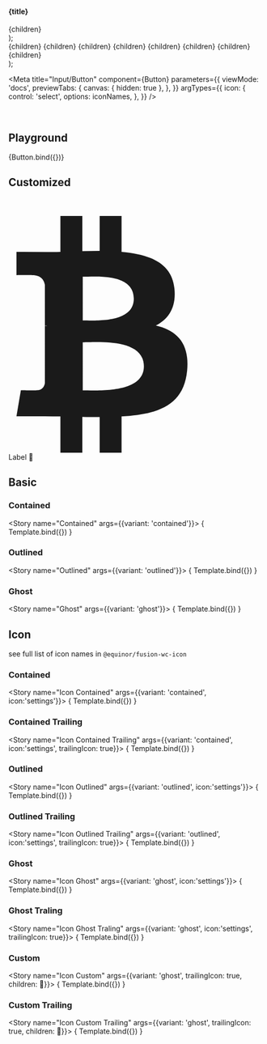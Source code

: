 


  <section >
    <h4>{title}</h4>
    <div style={{display: 'flex', gap: '10px'}}> 
      {children}
    </div>
  </section>
);

  <div>
    <Container title="standard">
      <fwc-button label="Primary" color="primary" {...props} >{children}</fwc-button>
      <fwc-button label="Secondary" color="secondary" {...props} >{children}</fwc-button>
      <fwc-button label="Danger" color="danger" {...props}>{children}</fwc-button>
      <fwc-button label="Disabled" {...props} disabled >{children}</fwc-button>
    </Container>
    <Container title="dense">
      <fwc-button label="Primary" color="primary" {...props} dense >{children}</fwc-button>
      <fwc-button label="Secondary" color="secondary" {...props} dense >{children}</fwc-button>
      <fwc-button label="Danger" color="danger" {...props} dense >{children}</fwc-button>
      <fwc-button label="Disabled" {...props} disabled dense >{children}</fwc-button>
    </Container>
  </div>
);

<Meta
  title="Input/Button"
  component={Button}
  parameters={{
    viewMode: 'docs',
    previewTabs: {
      canvas: { hidden: true },
    },
  }}
  argTypes={{
    icon: { 
      control: 'select',
      options: iconNames,
      },
  }}
/>

<Description markdown={readme} />

<br/>

## Playground

<Canvas>
  <Story 
    name="Basic" 
    args={{label: 'button'}}
    parameters={{chromatic: { disableSnapshot: true }}}
  >
    {Button.bind({})}
  </Story>
</Canvas>

<ArgsTable story="Basic" />

## Customized

<Canvas>
  <Story name="Custom">
    <fwc-button variant="outlined">
      <svg slot="icon" viewBox="0 0 1024 1024">
        <path fill="currentColor" d="M666.857 365.714c7.429 76-24.571 121.714-74.857 147.429 83.429 20 136 69.714 125.714 181.143-13.143 138.857-116 176-263.429 184v145.714h-88v-143.429c-22.286 0-45.714 0-69.714-0.571v144h-88v-145.714c-20.571 0-41.143-0.571-62.286-0.571h-114.286l17.714-104.571c64.571 1.143 63.429 0 63.429 0 24.571 0 31.429-17.714 33.143-29.143v-229.714h9.143c-3.429-0.571-6.857-0.571-9.143-0.571v-164c-3.429-18.286-14.857-38.857-50.857-38.857 0 0 1.143-1.143-63.429 0v-93.714l121.143 0.571c17.714 0 36.571 0 55.429-0.571v-144h88v141.143c23.429-0.571 46.857-1.143 69.714-1.143v-140h88v144c113.143 9.714 202.857 44.571 212.571 148.571zM544 677.143c0-113.143-186.286-96.571-245.714-96.571v193.143c59.429 0 245.714 12.571 245.714-96.571zM503.429 405.143c0-103.429-155.429-88-205.143-88v175.429c49.714 0 205.143 11.429 205.143-87.429z"/>
      </svg>
      <span>Label</span>
      <span slot="trailingIcon">🚀</span>
    </fwc-button>
  </Story>
</Canvas>

## Basic

### Contained
<Story name="Contained" args={{variant: 'contained'}}>
  { Template.bind({}) }
</Story>

### Outlined
<Story name="Outlined" args={{variant: 'outlined'}}>
  { Template.bind({}) }
</Story>

### Ghost
<Story name="Ghost" args={{variant: 'ghost'}}>
  { Template.bind({}) }
</Story>

## Icon
see full list of icon names in `@equinor/fusion-wc-icon`
### Contained
<Story name="Icon Contained" args={{variant: 'contained', icon:'settings'}}>
  { Template.bind({}) }
</Story>

### Contained Trailing
<Story name="Icon Contained Trailing" args={{variant: 'contained', icon:'settings', trailingIcon: true}}>
  { Template.bind({}) }
</Story>

### Outlined
<Story name="Icon Outlined" args={{variant: 'outlined', icon:'settings'}}>
  { Template.bind({}) }
</Story>

### Outlined Trailing
<Story name="Icon Outlined Trailing" args={{variant: 'outlined', icon:'settings', trailingIcon: true}}>
  { Template.bind({}) }
</Story>

### Ghost
<Story name="Icon Ghost" args={{variant: 'ghost', icon:'settings'}}>
  { Template.bind({}) }
</Story>

### Ghost Traling
<Story name="Icon Ghost Traling" args={{variant: 'ghost', icon:'settings', trailingIcon: true}}>
  { Template.bind({}) }
</Story>

### Custom 
<Story name="Icon Custom" args={{variant: 'ghost', trailingIcon: true, children: <span slot="icon">🚀</span>}}>
  { Template.bind({}) }
</Story>

### Custom Trailing
<Story name="Icon Custom Trailing" args={{variant: 'ghost', trailingIcon: true, children: <span slot="trailingIcon">🚀</span>}}>
  { Template.bind({}) }
</Story>










